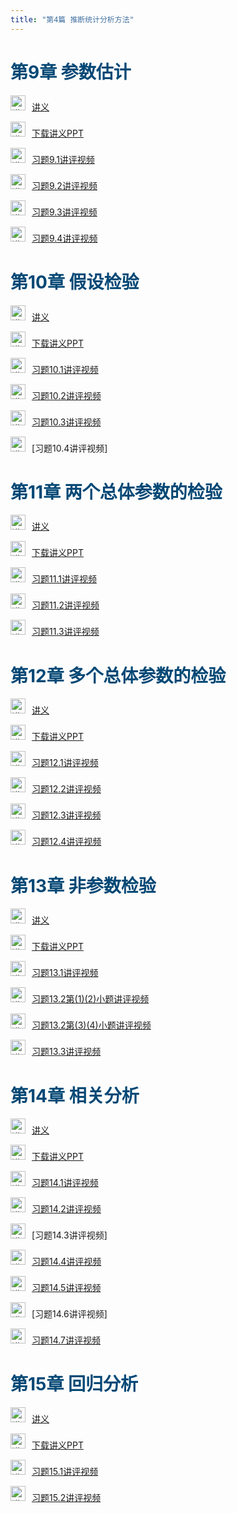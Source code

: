 ```yaml
---
title: "第4篇 推断统计分析方法"
---
```


<h1 style="color: #044875;">第9章 参数估计 </h1>

<img src="img/teacher.png" alt="讲义" style="width: 24px; height: 24px;margin-right: 10px">[讲义](https://lizongzhang.github.io/excelstat/chap9.html)

<img src="img/download.png" alt="讲义" style="width: 24px; height: 24px;margin-right: 10px">[下载讲义PPT](https://github.com/lizongzhang/excelstat/blob/main/docs/chap9_slide.pptx?raw=true)

<img src="img/video.png" alt="讲义" style="width: 24px; height: 24px;margin-right: 10px">[习题9.1讲评视频](https://www.bilibili.com/video/BV1jE42157Rc/)

<img src="img/video.png" alt="讲义" style="width: 24px; height: 24px;margin-right: 10px">[习题9.2讲评视频](https://www.bilibili.com/video/BV1Kp421D7oK/)

<img src="img/video.png" alt="讲义" style="width: 24px; height: 24px;margin-right: 10px">[习题9.3讲评视频](https://www.bilibili.com/video/BV15x4y1z74i/)

<img src="img/video.png" alt="讲义" style="width: 24px; height: 24px;margin-right: 10px">[习题9.4讲评视频](https://www.bilibili.com/video/BV1ys421u75r/)

<h1 style="color: #044875;"> 第10章 假设检验 </h1>

<img src="img/teacher.png" alt="讲义" style="width: 24px; height: 24px;margin-right: 10px">[讲义](https://lizongzhang.github.io/excelstat/chap10.html)

<img src="img/download.png" alt="讲义" style="width: 24px; height: 24px;margin-right: 10px">[下载讲义PPT](https://github.com/lizongzhang/excelstat/blob/main/docs/chap10_slide.pptx?raw=true)

<img src="img/video.png" alt="讲义" style="width: 24px; height: 24px;margin-right: 10px">[习题10.1讲评视频](https://www.bilibili.com/video/BV1zm41117ka/)

<img src="img/video.png" alt="讲义" style="width: 24px; height: 24px;margin-right: 10px">[习题10.2讲评视频](https://www.bilibili.com/video/BV1ds421P7yM/)

<img src="img/video.png" alt="讲义" style="width: 24px; height: 24px;margin-right: 10px">[习题10.3讲评视频]()

<img src="img/video.png" alt="讲义" style="width: 24px; height: 24px;margin-right: 10px">[习题10.4讲评视频]<to be updated>

<h1 style="color: #044875;"> 第11章 两个总体参数的检验 </h1>

<img src="img/teacher.png" alt="讲义" style="width: 24px; height: 24px;margin-right: 10px">[讲义](https://lizongzhang.github.io/excelstat/chap11.html)

<img src="img/download.png" alt="讲义" style="width: 24px; height: 24px;margin-right: 10px">[下载讲义PPT](https://github.com/lizongzhang/excelstat/blob/main/docs/chap11_slide.pptx?raw=true)

<img src="img/video.png" alt="讲义" style="width: 24px; height: 24px;margin-right: 10px">[习题11.1讲评视频](https://www.bilibili.com/video/BV1kJ4m1P78S/)

<img src="img/video.png" alt="讲义" style="width: 24px; height: 24px;margin-right: 10px">[习题11.2讲评视频](https://www.bilibili.com/video/BV13w4m1i7GV/)

<img src="img/video.png" alt="讲义" style="width: 24px; height: 24px;margin-right: 10px">[习题11.3讲评视频](https://www.bilibili.com/video/BV1Pm421u7Us/)

<h1 style="color: #044875;"> 第12章 多个总体参数的检验 </h1>

<img src="img/teacher.png" alt="讲义" style="width: 24px; height: 24px;margin-right: 10px">[讲义](https://lizongzhang.github.io/excelstat/chap12.html)

<img src="img/download.png" alt="讲义" style="width: 24px; height: 24px;margin-right: 10px">[下载讲义PPT](https://github.com/lizongzhang/excelstat/blob/main/docs/chap12_slide.pptx?raw=true)

<img src="img/video.png" alt="讲义" style="width: 24px; height: 24px;margin-right: 10px">[习题12.1讲评视频](https://www.bilibili.com/video/BV1cT421Q71o/)

<img src="img/video.png" alt="讲义" style="width: 24px; height: 24px;margin-right: 10px">[习题12.2讲评视频](https://www.bilibili.com/video/BV1cw4m1e7sw/)

<img src="img/video.png" alt="讲义" style="width: 24px; height: 24px;margin-right: 10px">[习题12.3讲评视频](https://www.bilibili.com/video/BV1R1421q7U5/)

<img src="img/video.png" alt="讲义" style="width: 24px; height: 24px;margin-right: 10px">[习题12.4讲评视频](https://www.bilibili.com/video/BV1jr421j7xB/)

<h1 style="color: #044875;">第13章 非参数检验 </h1>

<img src="img/teacher.png" alt="讲义" style="width: 24px; height: 24px;margin-right: 10px">[讲义](https://lizongzhang.github.io/excelstat/chap13.html)

<img src="img/download.png" alt="讲义" style="width: 24px; height: 24px;margin-right: 10px">[下载讲义PPT](https://github.com/lizongzhang/excelstat/blob/main/docs/chap13_slide.pptx?raw=true)

<img src="img/video.png" alt="讲义" style="width: 24px; height: 24px;margin-right: 10px">[习题13.1讲评视频](https://www.bilibili.com/video/BV1gs421A7Ek/)

<img src="img/video.png" alt="讲义" style="width: 24px; height: 24px;margin-right: 10px">[习题13.2第(1)(2)小题讲评视频](https://www.bilibili.com/video/BV1jw4m1D7LG/)

<img src="img/video.png" alt="讲义" style="width: 24px; height: 24px;margin-right: 10px">[习题13.2第(3)(4)小题讲评视频](https://www.bilibili.com/video/BV1an4y1o7Gk/)


<img src="img/video.png" alt="讲义" style="width: 24px; height: 24px;margin-right: 10px">[习题13.3讲评视频](https://www.bilibili.com/video/BV1e7421Z7gc/)



<h1 style="color: #044875;">第14章 相关分析 </h1>

<img src="img/teacher.png" alt="讲义" style="width: 24px; height: 24px;margin-right: 10px">[讲义](https://lizongzhang.github.io/excelstat/chap14.html)

<img src="img/download.png" alt="讲义" style="width: 24px; height: 24px;margin-right: 10px">[下载讲义PPT](https://github.com/lizongzhang/excelstat/blob/main/docs/chap14_slide.pptx?raw=true)

<img src="img/video.png" alt="讲义" style="width: 24px; height: 24px;margin-right: 10px">[习题14.1讲评视频](https://www.bilibili.com/video/BV1hZ421W7XR/)

<img src="img/video.png" alt="讲义" style="width: 24px; height: 24px;margin-right: 10px">[习题14.2讲评视频](https://www.bilibili.com/video/BV1nM4m1m7Pg/)

<img src="img/video.png" alt="讲义" style="width: 24px; height: 24px;margin-right: 10px">[习题14.3讲评视频]<to be updated>

<img src="img/video.png" alt="讲义" style="width: 24px; height: 24px;margin-right: 10px">[习题14.4讲评视频](https://www.bilibili.com/video/BV1jx4y1n72U/)

<img src="img/video.png" alt="讲义" style="width: 24px; height: 24px;margin-right: 10px">[习题14.5讲评视频](https://www.bilibili.com/video/BV1pU411o7nZ/)

<img src="img/video.png" alt="讲义" style="width: 24px; height: 24px;margin-right: 10px">[习题14.6讲评视频]<to be updated>

<img src="img/video.png" alt="讲义" style="width: 24px; height: 24px;margin-right: 10px">[习题14.7讲评视频](https://www.bilibili.com/video/BV1Ux4y1E7h5/)

<h1 style="color: #044875;"> 第15章 回归分析 </h1>

<img src="img/teacher.png" alt="讲义" style="width: 24px; height: 24px;margin-right: 10px">[讲义](https://lizongzhang.github.io/excelstat/chap15.html)

<img src="img/download.png" alt="讲义" style="width: 24px; height: 24px;margin-right: 10px">[下载讲义PPT](https://github.com/lizongzhang/excelstat/blob/main/docs/chap15_slide.pptx?raw=true)

<img src="img/video.png" alt="讲义" style="width: 24px; height: 24px;margin-right: 10px">[习题15.1讲评视频](https://www.bilibili.com/video/BV1qy411B7EU/)

<img src="img/video.png" alt="讲义" style="width: 24px; height: 24px;margin-right: 10px">[习题15.2讲评视频](https://www.bilibili.com/video/BV1Mm421L7y1/)